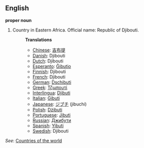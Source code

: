 ==English==

'''proper noun'''

# Country in Eastern Africa. Official name: Republic of Djibouti.
#:'''Translations'''
#:*[[Chinese]]: [[吉布提]]
#:*[[Danish]]: Djibouti
#:*[[Dutch]]: Djibouti
#:*[[Esperanto]]: [[Ĝibutio]]
#:*[[Finnish]]: Djibouti
#:*[[French]]: Djibouti
#:*[[German]]: [[Dschibuti]]
#:*[[Greek]]: [[Τζιμπουτί]]
#:*[[Interlingua]]: [[Djibuti]]
#:*[[Italian]]: [[Gibuti]]
#:*[[Japanese]]: [[ジブチ]] (jibuchi)
#:*[[Polish]]: [[Dżibuti]]
#:*[[Portuguese]]: [[Jibuti]]
#:*[[Russian]]: [[Джибути]]
#:*[[Spanish]]: [[Yibuti]]
#:*[[Swedish]]: Djibouti

''See'': [[Countries of the world]]